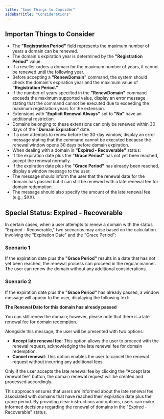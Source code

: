 ```yaml
---
title: "Some Things to Consider"
sidebarTitle: "Considerations"
---
```


## Importan Things to Consider
- The **"Registration Period"** field represents the maximum number of years a domain can be renewed.
- The domain's expiration year is determined by the **"Registration Period"** value.
- If a reseller orders a domain for the maximum number of years, it cannot be renewed until the following year.
- Before accepting a **"RenewDomain"** command, the system should check the domain's expiration year and the maximum value of **"Registration Period."**
- If the number of years specified in the **"RenewDomain"** command exceeds the maximum supported value, display an error message stating that the command cannot be executed due to exceeding the maximum registration years for the extension.
- Extensions with "**Explicit Renewal Always"** set to **"No"** have an additional restriction.
- Domains belonging to these extensions can only be renewed within 30 days of the **"Domain Expiration"** date.
- If a user attempts to renew before the 30-day window, display an error message stating that the command cannot be executed because the renewal window opens 30 days before domain expiration.
- When dealing with a domain in **"Expired - Recoverable"** status:
- If the expiration date plus the **"Grace Period"** has not yet been reached, accept the renewal normally.
- If the expiration date plus the **"Grace Period"** has already been reached, display a window message to the user.
- The message should inform the user that the renewal date for the domain has passed but it can still be renewed with a late renewal fee for domain redemption.
- The message should also specify the amount of the late renewal fee (e.g., $XX).

## Special Status: Expired - Recoverable
In certain cases, when a user attempts to renew a domain with the status "Expired - Recoverable," two scenarios may arise based on the calculation involving the "Expiration Date" and the "Grace Period":

### Scenario 1
If the expiration date plus the **"Grace Period"** results in a date that has not yet been reached, the renewal process can proceed in the regular manner. The user can renew the domain without any additional considerations.

### Scenario 2
If the expiration date plus the **"Grace Period"** has already passed, a window message will appear to the user, displaying the following text:

**The Renewal Date for this domain has already passed**

You can still renew the domain; however, please note that there is a late renewal fee for domain redemption.

Alongside this message, the user will be presented with two options:

- **Accept late renewal fee**: This option allows the user to proceed with the renewal request, acknowledging the late renewal fee for domain redemption.
- **Cancel renewal**: This option enables the user to cancel the renewal request without incurring any additional fees.

Only if the user accepts the late renewal fee by clicking the "Accept late renewal fee" button, the domain renewal request will be created and processed accordingly.

This approach ensures that users are informed about the late renewal fee associated with domains that have reached their expiration date plus the grace period. By providing clear instructions and options, users can make informed decisions regarding the renewal of domains in the "Expired - Recoverable" status.
